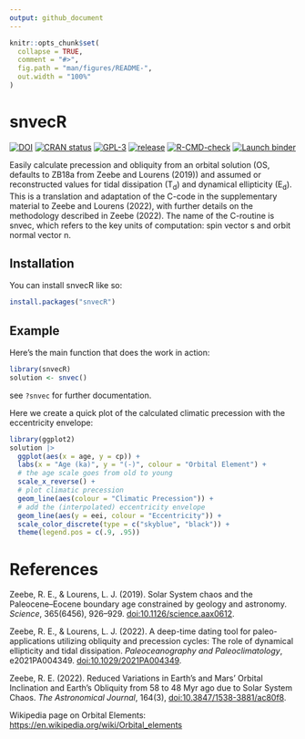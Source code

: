 ```yaml
---
output: github_document
---
```


<!-- README.md is generated from README.Rmd. Please edit that file -->

```r
knitr::opts_chunk$set(
  collapse = TRUE,
  comment = "#>",
  fig.path = "man/figures/README-",
  out.width = "100%"
)
```

# snvecR

<!-- badges: start -->
[![DOI](https://zenodo.org/badge/627092810.svg)](https://zenodo.org/badge/latestdoi/627092810)
[![CRAN status](https://www.r-pkg.org/badges/version/snvecR)](https://CRAN.R-project.org/package=snvecR)
[![GPL-3](https://img.shields.io/github/license/japhir/snvecR?logo=gnu&.svg)](https://github.com/japhir/snvecR/blob/master/LICENSE.md)
[![release](https://img.shields.io/github/v/release/japhir/snvecR.svg)](https://github.com/japhir/snvecR/releases)
[![R-CMD-check](https://github.com/japhir/snvecR/actions/workflows/check-standard.yaml/badge.svg)](https://github.com/japhir/snvecR/actions/workflows/check-standard.yaml)
[![Launch binder](https://mybinder.org/badge_logo.svg)](https://mybinder.org/v2/gh/japhir/snvecR/main)
<!-- badges: end -->

Easily calculate precession and obliquity from an orbital solution (OS,
defaults to ZB18a from Zeebe and Lourens (2019)) and assumed or reconstructed
values for tidal dissipation (T<sub>d</sub>) and dynamical ellipticity
(E<sub>d</sub>). This is a translation and adaptation of the C-code in the
supplementary material to Zeebe and Lourens (2022), with further details on the
methodology described in Zeebe (2022). The name of the C-routine is snvec,
which refers to the key units of computation: spin vector s and orbit normal
vector n.

## Installation

You can install snvecR like so:

``` r
install.packages("snvecR")
```

## Example

Here's the main function that does the work in action:

```r
library(snvecR)
solution <- snvec()
```

see `?snvec` for further documentation.

Here we create a quick plot of the calculated climatic precession with the
eccentricity envelope:

```r
library(ggplot2)
solution |>
  ggplot(aes(x = age, y = cp)) +
  labs(x = "Age (ka)", y = "(-)", colour = "Orbital Element") +
  # the age scale goes from old to young
  scale_x_reverse() +
  # plot climatic precession
  geom_line(aes(colour = "Climatic Precession")) +
  # add the (interpolated) eccentricity envelope
  geom_line(aes(y = eei, colour = "Eccentricity")) +
  scale_color_discrete(type = c("skyblue", "black")) +
  theme(legend.pos = c(.9, .95))
```

# References
Zeebe, R. E., & Lourens, L. J. (2019). Solar System chaos and the
  Paleocene–Eocene boundary age constrained by geology and astronomy.
  _Science_, 365(6456), 926–929.
  [doi:10.1126/science.aax0612](https://doi.org/10.1126/science.aax0612).

Zeebe, R. E., & Lourens, L. J. (2022). A deep-time dating tool for
  paleo-applications utilizing obliquity and precession cycles: The role of
  dynamical ellipticity and tidal dissipation. _Paleoceanography and
  Paleoclimatology_, e2021PA004349.
  [doi:10.1029/2021PA004349](https://doi.org/10.1029/2021PA004349).

Zeebe, R. E. (2022). Reduced Variations in Earth’s and Mars’ Orbital
  Inclination and Earth’s Obliquity from 58 to 48 Myr ago due to Solar
  System Chaos. _The Astronomical Journal_, 164(3),
  [doi:10.3847/1538-3881/ac80f8](https://doi.org/10.3847/1538-3881/ac80f8).

Wikipedia page on Orbital Elements:
  <https://en.wikipedia.org/wiki/Orbital_elements>

